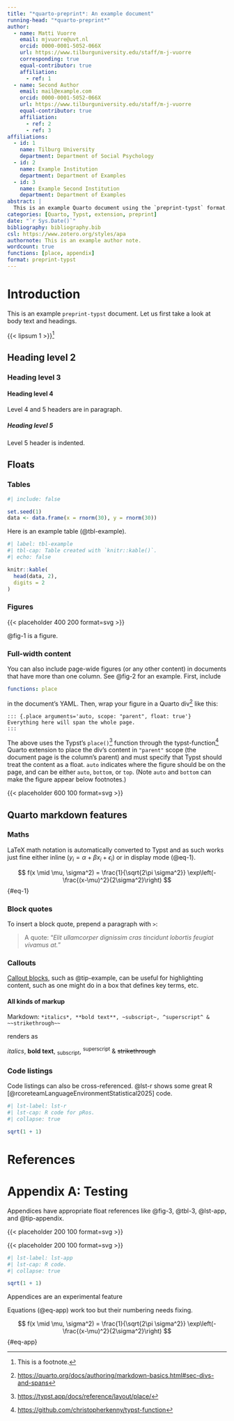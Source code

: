 ```yaml
---
title: "*quarto-preprint*: An example document"
running-head: "*quarto-preprint*"
author:
  - name: Matti Vuorre
    email: mjvuorre@uvt.nl
    orcid: 0000-0001-5052-066X
    url: https://www.tilburguniversity.edu/staff/m-j-vuorre
    corresponding: true
    equal-contributor: true
    affiliation:
      - ref: 1
  - name: Second Author
    email: mail@example.com
    orcid: 0000-0001-5052-066X
    url: https://www.tilburguniversity.edu/staff/m-j-vuorre
    equal-contributor: true
    affiliation:
      - ref: 2
      - ref: 3
affiliations:
  - id: 1
    name: Tilburg University
    department: Department of Social Psychology
  - id: 2
    name: Example Institution
    department: Department of Examples
  - id: 3
    name: Example Second Institution
    department: Department of Examples
abstract: |
  This is an example Quarto document using the `preprint-typst` format.
categories: [Quarto, Typst, extension, preprint]
date: "`r Sys.Date()`"
bibliography: bibliography.bib
csl: https://www.zotero.org/styles/apa
authornote: This is an example author note.
wordcount: true
functions: [place, appendix]
format: preprint-typst
---
```


# Introduction

This is an example `preprint-typst` document. Let us first take a look at body text and headings.

{{< lipsum 1 >}}[^fn-1]

[^fn-1]: This is a footnote.

## Heading level 2

### Heading level 3

#### Heading level 4

Level 4 and 5 headers are in paragraph.

##### Heading level 5

Level 5 header is indented.

## Floats

### Tables

```r
#| include: false

set.seed(1)
data <- data.frame(x = rnorm(30), y = rnorm(30))
```

Here is an example table (@tbl-example).

```r
#| label: tbl-example
#| tbl-cap: Table created with `knitr::kable()`.
#| echo: false

knitr::kable(
  head(data, 2),
  digits = 2
)
```

### Figures

::: {#fig-1}
{{< placeholder 400 200 format=svg >}}
:::

@fig-1 is a figure.

### Full-width content

You can also include page-wide figures (or any other content) in documents that have more than one column. See @fig-2 for an example. First, include

```yaml
functions: place
```

in the document's YAML. Then, wrap your figure in a Quarto div[^fn0] like this:

```
::: {.place arguments='auto, scope: "parent", float: true'}
Everything here will span the whole page.
:::
```

The above uses the Typst's `place()`[^fn1] function through the typst-function[^fn2] Quarto extension to place the div's content in `"parent"` scope (the document page is the column's parent) and must specify that Typst should treat the content as a float. `auto` indicates where the figure should be on the page, and can be either `auto`, `bottom`, or `top`. (Note `auto` and `bottom` can make the figure appear below footnotes.)

:::: {.place arguments='auto, scope: "parent", float: true'}
::: {#fig-2}
{{< placeholder 600 100 format=svg >}}
:::
::::

[^fn0]: <https://quarto.org/docs/authoring/markdown-basics.html#sec-divs-and-spans>
[^fn1]: <https://typst.app/docs/reference/layout/place/>
[^fn2]: <https://github.com/christopherkenny/typst-function>

## Quarto markdown features

### Maths

LaTeX math notation is automatically converted to Typst and as such works just fine either inline ($y_i = \alpha + \beta x_i + \epsilon_i$) or in display mode (@eq-1).

$$
f(x \mid \mu, \sigma^2) = \frac{1}{\sqrt{2\pi \sigma^2}} \exp\left(-\frac{(x-\mu)^2}{2\sigma^2}\right)
$$ {#eq-1}

### Block quotes

To insert a block quote, prepend a paragraph with `>`:

>A quote: "*Elit ullamcorper dignissim cras tincidunt lobortis feugiat vivamus at.*"

### Callouts

[Callout blocks](https://quarto.org/docs/authoring/callouts.html), such as @tip-example, can be useful for highlighting content, such as one might do in a box that defines key terms, etc.

::: {#tip-example .callout-tip}
#### All kinds of markup
Markdown: `*italics*, **bold text**, ~subscript~, ^superscript^ & ~~strikethrough~~`

renders as

*italics*, **bold text**, ~subscript~, ^superscript^ & ~~strikethrough~~
:::

### Code listings

Code listings can also be cross-referenced. @lst-r shows some great R [@rcoreteamLanguageEnvironmentStatistical2025] code.

```r
#| lst-label: lst-r
#| lst-cap: R code for pRos.
#| collapse: true

sqrt(1 + 1)
```

# References

:::{#refs}
:::

::: {.appendix}

# Appendix A: Testing {.appendix}

Appendices have appropriate float references like @fig-3, @tbl-3, @lst-app, and @tip-appendix.

::: {#fig-3}
{{< placeholder 200 100 format=svg >}}
:::

::: {#tbl-3}
{{< placeholder 200 100 format=svg >}}
:::

```r
#| lst-label: lst-app
#| lst-cap: R code.
#| collapse: true

sqrt(1 + 1)
```

::: {#tip-appendix .callout-tip}
Appendices are an experimental feature
:::

Equations (@eq-app) work too but their numbering needs fixing.

$$
f(x \mid \mu, \sigma^2) = \frac{1}{\sqrt{2\pi \sigma^2}} \exp\left(-\frac{(x-\mu)^2}{2\sigma^2}\right)
$$ {#eq-app}

:::
